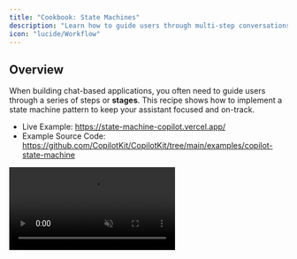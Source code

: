 ```yaml
---
title: "Cookbook: State Machines"
description: "Learn how to guide users through multi-step conversations using a state machine pattern."
icon: "lucide/Workflow"
---
```


## Overview

When building chat-based applications, you often need to guide users through a series of steps or **stages**. This recipe shows how to implement a state machine pattern to keep your assistant focused and on-track.

- Live Example: https://state-machine-copilot.vercel.app/
- Example Source Code: https://github.com/CopilotKit/CopilotKit/tree/main/examples/copilot-state-machine

<video src="https://cdn.copilotkit.ai/docs/copilotkit/images/cookbook/state-machine/demo.mp4" controls autoPlay loop muted playsInline className="rounded-xl shadow-lg border" />

<Callout>
This recipe assumes you have completed the [quickstart guide](/quickstart) and have a basic CopilotKit application running.
</Callout>

### What is a State Machine?

A state machine is a model where your application can be in exactly one state at a time, with clear rules about how to move between states. For chat applications, this means:

- The assistant knows exactly what stage of the conversation it's in
- Only certain actions are available in each stage
- There are clear rules for moving to the next stage

### State Machines in CopilotKit

When implementing a state machine in CopilotKit, the main piece that enables this pattern is the `available` prop present in
most of our hooks. This prop will allow you conditionally control what instructions, context, and actions are available to 
the assistant.

In this recipe, we combine the `available` prop with React state to control when each stage is active, sometimes through
standard deterministic update (button clicks), and sometimes through LLM-driven actions.

<ImageZoom src="https://cdn.copilotkit.ai/docs/copilotkit/images/state-machine-arch.png" alt="State Machine Architecture" width="1000" height="500"/>

## Basic Implementation

<Steps>
  <Step>
    ### Create a stage

    Each stage is composed of stage-specific instructions, context, and actions. These are enabled or disabled
    as the stage changes via the `available` prop. In this example of a stage, we are extracting a user's name
    and ensuring it is not in a list of other names.

    ```tsx
    import { 
      useCopilotAdditionalInstructions, 
      useCopilotAction, 
      useCopilotReadable 
    } from "@copilotkit/react-core";

    // ...

    /*
     * Not required, but it is convenient to use a dedicated hook to define each 
     * stage of the state machine
     */
    function useStageOne(
      stage: string, 
      setStage: (stage: string) => void, 
      setName: (name: string) => void
    ) {

      /*
       * Each stage can define its own instructions, context, and transitions
       * (implemented via copilotActions). We transition between stages by simply
       * setting the `stage` variable from the handler of the transition:
       */

      // Add additional instructions to the system prompt if this stage is active
      useCopilotAdditionalInstructions({
        instructions: "Ask for the user's name politely.",
        // [!code highlight:2]
        // Use "available" argument to enable this only when the stage is correct!
        available: stage === "one" ? "available" : "disabled"
      })

      // Add context to the system prompt if this stage is active
      useCopilotReadable({
        description: "Other names",
        value: ["John", "Jane", "Jim"],
        available: stage === "one" ? "available" : "disabled" // [!code highlight]
      })

      // Add an action to the assistant that transitions to the next stage if this stage is active
      useCopilotAction({
        name: "transitionToNextStage",
        description: "Moves to the next stage, only called when the user's name is not in the list of other names",
        available: stage === "one" ? "available" : "disabled", // [!code highlight]
        parameters: [
          { name: "name", type: "string", description: "The name of the user", required: true },
        ],
        handler: ({ name }) => {
          // Perform any state updates given the user's input
          setName(name);

          // Transition to the next stage // [!code highlight:2]
          setStage("two"); 
        }
      });
    }
    ```
  </Step>

  <Step>
    ### Create another stage

    Now, let's create a second stage that's simple and just greets the user by name as a pirate. This is mainly just to
    demonstrate how to add any additional stages. The name will be made available to this stage in the next step.

    ```tsx
    import { useCopilotAdditionalInstructions } from "@copilotkit/react-core";

    // ...

    function useStageTwo(stage: string): void {
      // Add stage-specific instructions - only available in stage "two"
      useCopilotAdditionalInstructions({
        instructions: "Talk to the user about their name and refer to them like a pirate would.",
        available: stage === "two" ? "available" : "disabled"
      })

      // ...
    }

    // Any additional stages you want to add...
    ```
  </Step>

  <Step>
    ### Put it all together

    Finally, bring everything together into a chat component:

    ```tsx
    import { useState } from "react";
    import { CopilotKit, useCopilotReadable } from "@copilotkit/react-core";
    import { CopilotChat } from "@copilotkit/react-ui";

    // ...

    function StateMachineChat() {
      // Track the current stage and user's name
      const [stage, setStage] = useState<string>("one");
      const [name, setName] = useState<string>("");

      // Readable context available across all stages
      useCopilotReadable({
        description: "User's name",
        value: name,
      }, [name])

      // Initialize all stages with their required props
      useStageOne(stage, setStage, setName);
      useStageTwo(stage);
      // any additional stages...

      return (
        <CopilotKit>
          <CopilotChat/>
        </CopilotKit>
      )
    }
    ```

    <Accordions>
      <Accordion title="Full example code">
        ```tsx
        import { useState } from "react";
        import { CopilotChat } from "@copilotkit/react-ui";
        import { 
          CopilotKit, 
          useCopilotAction, 
          useCopilotAdditionalInstructions, 
          useCopilotReadable 
        } from "@copilotkit/react-core";

        /*
        * Not required, but it is convenient to use a dedicated hook to define each 
        * stage of the state machine
        */
        function useStageOne(
          stage: string, 
          setStage: (stage: string) => void, 
          setName: (name: string) => void
        ) {
        
          /*
          * Each stage can define its own instructions, context, and transitions
          * (implemented via copilotActions). We transition between stages by simply
          * setting the `stage` variable from the handler of the transition:
          */
        
          // Add additional instructions to the system prompt if this stage is active
          useCopilotAdditionalInstructions({
            instructions: "Ask for the user's name politely.",
            // Use "available" argument to enable this only when the stage is correct!
            available: stage === "one" ? "available" : "disabled"
          })
        
          // Add context to the system prompt if this stage is active
          useCopilotReadable({
            description: "Other names",
            value: ["John", "Jane", "Jim"],
            available: stage === "one" ? "available" : "disabled"
          })
        
          // Add an action to the assistant that transitions to the next stage if this stage is active
          useCopilotAction({
            name: "transitionToNextStage",
            description: "Moves to the next stage, only call is the user's name is not in the list of other names",
            available: stage === "one" ? "available" : "disabled",
            parameters: [
              { name: "name", type: "string", description: "The name of the user", required: true },
            ],
            handler: ({ name }) => {
              // Perform any state updates given the user's input
              setName(name);
        
              // Transition to the next stage
              setStage("two"); 
            }
          });
        }
        
        function useStageTwo(stage: string) => void) {
          // Add stage-specific instructions - only available in stage "two"
          useCopilotAdditionalInstructions({
            instructions: "Talk to the user about their name and refer to them like a pirate would.",
            available: stage === "two" ? "available" : "disabled"
          })
        
          // ...
        }
        
        // Any additional stages you want to add...

        function StateMachineChat() {
          const [stage, setStage] = useState<string>("one");
          const [ name, setName ] = useState<string>("");

          // Context available across all stages
          useCopilotReadable({
            description: "User's name",
            value: name,
            available: stage === "one" ? "available" : "disabled"
          }, [name])

          useStageOne(stage, setName);
          useStageTwo(stage);
          // any other stages you want to add ...

          return (
            <CopilotKit>
              <CopilotChat/>
            </CopilotKit>
          )
        }
        ```
      </Accordion>
    </Accordions>
  </Step>
  <Step>
    ### 🎉 You've implemented a state machine!
    To recap, each stage hook uses the `available` prop to control when its instructions, context, and actions are accessible to the assistant. This ensures that the assistant only uses the correct tools and context for the current stage.

    Next, let's see some advanced patterns you can implement with these fundamentals.
  </Step>
</Steps>

## Advanced Patterns

This state machine pattern can be extended for complex interactions. Below are some advanced patterns you can implement with code sourced in our 
[car sales example](https://github.com/CopilotKit/CopilotKit/tree/main/examples/copilot-state-machine) which you already saw a demo of in the [overview](#overview).

### Stage Transition Approaches

#### Code-driven Stage Transitions
When you want to transition between stages, you can do so by setting the `stage` deterministically, at any point in code.


```tsx
const [stage, setStage] = useState<string>("one");

// ...

<button onClick={() => setStage("two")}>
  Transition to next stage
</button>
```

The car sales demo uses this approach in generative UI (for more on generative UI, see the [section below](#generative-ui)) to transition between stages 
when a user submits their contact information.

Click here for the [source code](https://github.com/CopilotKit/CopilotKit/tree/main/examples/copilot-state-machine/src/lib/stages/use-stage-get-contact-info.tsx)

```tsx title="src/lib/stages/use-stage-get-contact-info.tsx"
// imports ...

export function useStageGetContactInfo() {
  const { setContactInfo, stage, setStage } = useGlobalState();

  // ...

  // Render the ContactInfo component and wait for the user's response.
  useCopilotAction(
    {
      name: "getContactInformation",
      description: "Get the contact information of the user",
      available: stage === "getContactInfo" ? "enabled" : "disabled",
      renderAndWaitForResponse: ({ status, respond }) => {
        return (
          <ContactInfo
            status={status}
            // [!code highlight:10]
            onSubmit={(name, email, phone) => {
              // Commit the contact information to the global state.
              setContactInfo({ name, email, phone });

              // Let the agent know that the user has submitted their contact information.
              respond?.("User has submitted their contact information.");

              // This move the state machine to the next stage, buildCar deterministically.
              setStage("buildCar");
            }}
          />
        );
      },
    },
    [stage],
  );
}

```

#### LLM-Driven Stage Transitions

Sometimes you need stages that can transition to different next stages based on user input or LLM-driven actions.

Click here for the [source code](https://github.com/CopilotKit/CopilotKit/tree/main/examples/copilot-state-machine/src/lib/stages/use-stage-sell-financing.tsx)

```tsx title="src/lib/stages/use-stage-sell-financing.tsx"
function useStageSellFinancing() {
  const { stage, setStage } = useGlobalState();
  const isActive = stage === "sellFinancing";

  // Provide context to the AI
  useCopilotReadable({
    description: "Financing Information",
    value: "Current promotion: 0% financing for 60 months...",
    available: isActive ? "enabled" : "disabled"
  });

  // Different paths based on financing choice by user, LLM will decide which path to take
  // [!code highlight:13]
  useCopilotAction({
    name: "selectFinancing",
    description: "Select the financing option",
    available: stage === "sellFinancing" ? "enabled" : "disabled",
    handler: () => setStage("getFinancingInfo"),
  }, [stage]);
 
  useCopilotAction({
    name: "selectNoFinancing",
    description: "Select the no financing option",
    available: stage === "sellFinancing" ? "enabled" : "disabled",
    handler: () => setStage("getPaymentInfo"),
  }, [stage]);
}
```

### Generative UI
[Generative UI](/guides/generative-ui) is a pattern where tool calls are streamed and rendered for the user to visualize the progress an agent is making. It can also be combined with the **Human-in-the-loop pattern** to allow checkpoints where the user can intervene and help guide the agent.

When combined with the state machine pattern, you can build deep and interactive conversations with the user. For example, the `buildCar` stage in the car sales demo 
uses generative UI to show the user available cars that they can choose from.

Click here for the [source code](https://github.com/CopilotKit/CopilotKit/tree/main/examples/copilot-state-machine/src/lib/stages/use-stage-build-car.tsx)

<video src="https://cdn.copilotkit.ai/docs/copilotkit/images/cookbook/state-machine/gen-ui.mp4" controls autoPlay loop muted playsInline className="rounded-xl shadow-lg border" />

<Tabs items={["Build Car Stage", "Show Car Component"]}>
  <Tab value="Build Car Stage">
    ```tsx title="src/lib/stages/use-stage-build-car.tsx"
    export function useStageBuildCar() {
      const { setSelectedCar, stage, setStage } = useGlobalState();

      // ...

      useCopilotAction({
        name: "showCar",
        description: "Show a single car that you have in mind. Do not call this more than once, call `showMultipleCars` if you have multiple cars to show.",
        available: stage === "buildCar" ? "enabled" : "disabled", // [!code highlight]
        parameters: [
          // excluded for brevity, see source code link above for more detail
        ],
        renderAndWaitForResponse: ({ args, status, respond }) => {
          const { car } = args;
          return (
            // [!code highlight:10]
            <ShowCar
              car={(car as Car) || ({} as Car)}
              status={status}
              onSelect={() => {
                setSelectedCar((car as Car) || ({} as Car));
                respond?.("User has selected a car you can see it in your readables, the system will now move to the next state, do not call call nextState.");
                setStage("sellFinancing");
              }}
              onReject={() => respond?.("User wants to select a different car, please stay in this state and help them select a different car")}
            />
          );
        },
      }, [stage]);
      // ...
    }
    ```
  </Tab>
  <Tab value="Show Car Component">
    ```tsx title="src/components/generative-ui/show-car.tsx"
    export function ShowCar({ car, onSelect, onReject, status, className }: ShowCarProps) {
      const carDetails = [
        { label: "Make", value: car.make },
        { label: "Model", value: car.model },
        { label: "Year", value: car.year },
        { label: "Color", value: <ColorDisplay color={car.color} /> },
        { label: "Price", value: `$${car.price?.toLocaleString()}`, bold: true },
      ];

      const cardStyles = cn("min-w-[300px] max-w-sm bg-white rounded-xl overflow-hidden p-0 gap-0", className);
      const informationWrapperStyles = "space-y-6 pt-4 pb-4";
      const acceptButtonStyles = "flex-1 bg-blue-600 text-white px-6 py-3 rounded-lg font-medium hover:bg-blue-700 transition-all duration-200 shadow-sm hover:shadow-md";
      const rejectButtonStyles = "flex-1 bg-gray-50 text-gray-700 px-6 py-3 rounded-lg font-medium hover:bg-gray-100 transition-all duration-200";

      return (
        <AnimatedCard status={status} className={cardStyles}>
          <CarImage car={car} />

          <div className={informationWrapperStyles}>
            <div className="space-y-2 px-6">
              <div className="text-2xl font-semibold text-gray-900">
                {car.year} {car.make} {car.model}
              </div>
              {carDetails.map(({ label, value, bold }) => (
                <div key={label} className="flex justify-between items-center py-1">
                  <span className="text-gray-500 text-sm">{label}</span>
                  <span className={cn("text-gray-900", bold ? "font-semibold text-lg" : "text-sm")}>
                    {value}
                  </span>
                </div>
              ))}
            </div>

            <div className={cn("px-6 pt-2", status === "complete" ? "hidden" : "animate-fade-in")}>
              <hr className="mb-4 border-gray-100" />
              <div className="flex gap-3">
                {onReject && (
                  <button className={rejectButtonStyles} onClick={onReject}>
                    Other options
                  </button>
                )}
                <button className={acceptButtonStyles} onClick={onSelect}>
                  Select
                </button>
              </div>
            </div>
          </div>
        </AnimatedCard>
      );
    }
    ```
  </Tab>
</Tabs>

### Initial message loading
To add an initial message to the chat, we can use the `appendMessage` function provided by the `useCopilotChat` hook.

<Callout title="Improved experience coming soon">
  This is a temporary solution and we will be improving this in the near future.
</Callout>

Click here for the [source code](https://github.com/CopilotKit/CopilotKit/tree/main/examples/copilot-state-machine/src/components/car-sales-chat.tsx)

```tsx title="src/components/car-sales-chat.tsx"
import { useCopilotChat } from "@copilotkit/react-core";

// ...

const { appendMessage, isLoading } = useCopilotChat();

// Render an initial message when the chat is first loaded
useEffect(() => {
  if (initialMessageSent || isLoading) return;

  setTimeout(() => {
    appendMessage(
      new TextMessage({
        content:
          "Hi, I'm Fio, your AI car salesman. First, let's get your contact information before we get started.",
        role: MessageRole.Assistant,
      }),
    );
    setInitialMessageSent(true);
  }, 500);
}, [initialMessageSent, appendMessage, isLoading]);

// ...

```

### Tools When Entering a Stage

Sometimes you'll want to guide the AI to call a specific tool when entering a stage. 

The payment info stage demonstrates how to guide the AI to make specific tool calls by 
adding additional instructions to call the `getPaymentInformation` tool explicitly.

Click here for the [source code](https://github.com/CopilotKit/CopilotKit/tree/main/examples/copilot-state-machine/src/lib/stages/use-stage-get-payment-info.tsx)

```tsx title="src/lib/stages/use-stage-get-payment-info.tsx"
export function useStageGetPaymentInfo() {
  const { setCardInfo, stage, setStage } = useGlobalState();

  // Conditionally add additional instructions for the agent's prompt.
  useCopilotAdditionalInstructions({
    available: stage === "getPaymentInfo" ? "enabled" : "disabled",
    // [!code highlight:5]
    instructions: `
        CURRENT STATE: You are now getting the payment information of the user. 
        Say, 'Great! Now I need to get your payment information.' and MAKE SURE 
        to then call the 'getPaymentInformation' action.
    `,
  }, [stage]);

  // ...

}
```

## Recap

This recipe introduced a powerful pattern for building conversational AI applications using state machines. By breaking down complex interactions into discrete stages, each with
focused instructions and actions, we can create more maintainable and user-friendly experiences. 

With this pattern, you can start building your own multi-stage conversations. 

## Need Help?

Need help or want to share what you've built? Join our [Discord community](https://discord.gg/6dffbvGU3D) or open an issue on [GitHub](https://github.com/CopilotKit/CopilotKit/issues/new/choose).
